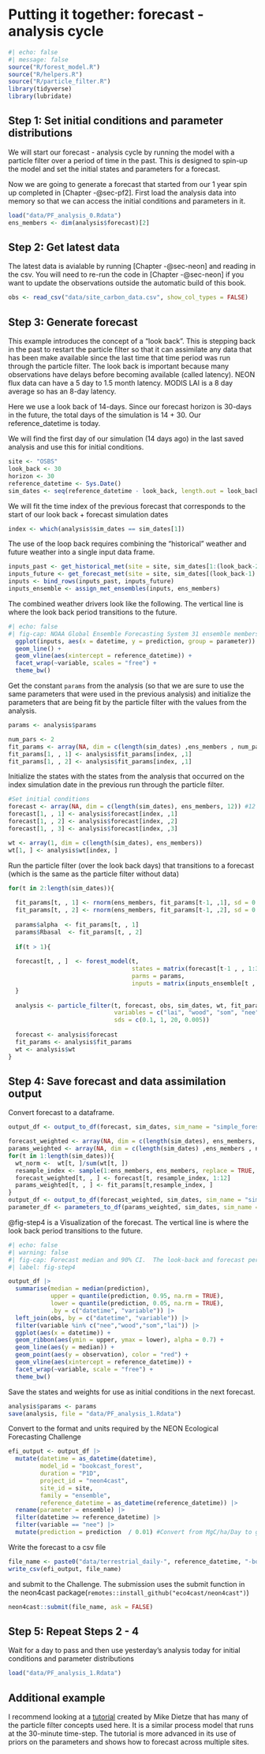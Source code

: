 # Putting it together: forecast - analysis cycle {#sec-pulling-together}

```r
#| echo: false
#| message: false
source("R/forest_model.R")
source("R/helpers.R")
source("R/particle_filter.R")
library(tidyverse)
library(lubridate)
```

## Step 1: Set initial conditions and parameter distributions

We will start our forecast - analysis cycle by running the model with a particle filter over a period of time in the past. This is designed to spin-up the model and set the initial states and parameters for a forecast.

Now we are going to generate a forecast that started from our 1 year spin up completed in [Chapter -@sec-pf2]. First load the analysis data into memory so that we can access the initial conditions and parameters in it.

```r
load("data/PF_analysis_0.Rdata")
ens_members <- dim(analysis$forecast)[2]
```

## Step 2: Get latest data

The latest data is avialable by running [Chapter -@sec-neon] and reading in the csv. You will need to re-run the code in [Chapter -@sec-neon] if you want to update the observations outside the automatic build of this book.

```r
obs <- read_csv("data/site_carbon_data.csv", show_col_types = FALSE)
```

## Step 3: Generate forecast

This example introduces the concept of a "look back". This is stepping back in the past to restart the particle filter so that it can assimilate any data that has been make available since the last time that time period was run through the particle filter. The look back is important because many observations have delays before becoming available (called latency). NEON flux data can have a 5 day to 1.5 month latency. MODIS LAI is a 8 day average so has an 8-day latency.

Here we use a look back of 14-days. Since our forecast horizon is 30-days in the future, the total days of the simulation is 14 + 30. Our reference_datetime is today.

We will find the first day of our simulation (14 days ago) in the last saved analysis and use this for initial conditions.

```r
site <- "OSBS"
look_back <- 30
horizon <- 30
reference_datetime <- Sys.Date()
sim_dates <- seq(reference_datetime - look_back, length.out = look_back + horizon, by = "1 day")
```

We will fit the time index of the previous forecast that corresponds to the start of our look back + forecast simulation dates

```r
index <- which(analysis$sim_dates == sim_dates[1])
```

The use of the loop back requires combining the "historical" weather and future weather into a single input data frame.

```r
inputs_past <- get_historical_met(site = site, sim_dates[1:(look_back-2)], use_mean = FALSE)
inputs_future <- get_forecast_met(site = site, sim_dates[(look_back-1):length(sim_dates)], use_mean = FALSE)
inputs <- bind_rows(inputs_past, inputs_future)
inputs_ensemble <- assign_met_ensembles(inputs, ens_members)
```

The combined weather drivers look like the following. The vertical line is where the look back period transitions to the future.

```r
#| echo: false
#| fig-cap: NOAA Global Ensemble Forecasting System 31 ensemble members for the two drivers in the forest model.  The look-back and forecast periods are included with the transition denoted with a vertical line.
  ggplot(inputs, aes(x = datetime, y = prediction, group = parameter)) +
  geom_line() +
  geom_vline(aes(xintercept = reference_datetime)) +
  facet_wrap(~variable, scales = "free") +
  theme_bw()
```

Get the constant `params` from the analysis (so that we are sure to use the same parameters that were used in the previous analysis) and initialize the parameters that are being fit by the particle filter with the values from the analysis.

```r
params <- analysis$params

num_pars <- 2
fit_params <- array(NA, dim = c(length(sim_dates) ,ens_members , num_pars))
fit_params[1, , 1] <- analysis$fit_params[index, ,1]
fit_params[1, , 2] <- analysis$fit_params[index, ,1]
```

Initialize the states with the states from the analysis that occurred on the index simulation date in the previous run through the particle filter.

```r
#Set initial conditions
forecast <- array(NA, dim = c(length(sim_dates), ens_members, 12)) #12 is the number of outputs
forecast[1, , 1] <- analysis$forecast[index, ,1]
forecast[1, , 2] <- analysis$forecast[index, ,2]
forecast[1, , 3] <- analysis$forecast[index, ,3]

wt <- array(1, dim = c(length(sim_dates), ens_members))
wt[1, ] <- analysis$wt[index, ]
```

Run the particle filter (over the look back days) that transitions to a forecast (which is the same as the particle filter without data)

```r
for(t in 2:length(sim_dates)){
  
  fit_params[t, , 1] <- rnorm(ens_members, fit_params[t-1, ,1], sd = 0.0005)
  fit_params[t, , 2] <- rnorm(ens_members, fit_params[t-1, ,2], sd = 0.00005)
  
  params$alpha  <- fit_params[t, , 1]
  params$Rbasal  <- fit_params[t, , 2]
  
  if(t > 1){
  
  forecast[t, , ]  <- forest_model(t, 
                                   states = matrix(forecast[t-1 , , 1:3], nrow = ens_members) , 
                                   parms = params, 
                                   inputs = matrix(inputs_ensemble[t , , ], nrow = ens_members))
  }
  
  analysis <- particle_filter(t, forecast, obs, sim_dates, wt, fit_params,
                              variables = c("lai", "wood", "som", "nee"), 
                              sds = c(0.1, 1, 20, 0.005))
  
  forecast <- analysis$forecast
  fit_params <- analysis$fit_params
  wt <- analysis$wt
}
```

## Step 4: Save forecast and data assimilation output

Convert forecast to a dataframe.

```r
output_df <- output_to_df(forecast, sim_dates, sim_name = "simple_forest_model")
```

```r
forecast_weighted <- array(NA, dim = c(length(sim_dates), ens_members, 12))
params_weighted <- array(NA, dim = c(length(sim_dates) ,ens_members , num_pars))
for(t in 1:length(sim_dates)){
  wt_norm <-  wt[t, ]/sum(wt[t, ])
  resample_index <- sample(1:ens_members, ens_members, replace = TRUE, prob = wt_norm ) 
  forecast_weighted[t, , ] <- forecast[t, resample_index, 1:12] 
  params_weighted[t, , ] <- fit_params[t,resample_index, ] 
}
output_df <- output_to_df(forecast_weighted, sim_dates, sim_name = "simple_forest_model")
parameter_df <- parameters_to_df(params_weighted, sim_dates, sim_name = "simple_forest_model", param_names = c("alpha","Rbasal"))

```

@fig-step4 is a Visualization of the forecast. The vertical line is where the look back period transitions to the future.

```r
#| echo: false
#| warning: false
#| fig-cap: Forecast median and 90% CI.  The look-back and forecast periods are included with the transition denoted with a vertical line.
#| label: fig-step4

output_df |> 
  summarise(median = median(prediction),
            upper = quantile(prediction, 0.95, na.rm = TRUE),
            lower = quantile(prediction, 0.05, na.rm = TRUE), 
            .by = c("datetime", "variable")) |> 
  left_join(obs, by = c("datetime", "variable")) |> 
  filter(variable %in% c("nee","wood","som","lai")) |> 
  ggplot(aes(x = datetime)) +
  geom_ribbon(aes(ymin = upper, ymax = lower), alpha = 0.7) +
  geom_line(aes(y = median)) +
  geom_point(aes(y = observation), color = "red") +
  geom_vline(aes(xintercept = reference_datetime)) +
  facet_wrap(~variable, scale = "free") +
  theme_bw()
```

Save the states and weights for use as initial conditions in the next forecast.

```r
analysis$params <- params
save(analysis, file = "data/PF_analysis_1.Rdata")
```

Convert to the format and units required by the NEON Ecological Forecasting Challenge

```r
efi_output <- output_df |> 
  mutate(datetime = as_datetime(datetime),
         model_id = "bookcast_forest",
         duration = "P1D",
         project_id = "neon4cast",
         site_id = site,
         family = "ensemble",
         reference_datetime = as_datetime(reference_datetime)) |> 
  rename(parameter = ensemble) |> 
  filter(datetime >= reference_datetime) |> 
  filter(variable == "nee") |> 
  mutate(prediction = prediction  / 0.01) #Convert from MgC/ha/Day to gC/m2/day
```

Write the forecast to a csv file

```r
file_name <- paste0("data/terrestrial_daily-", reference_datetime, "-bookcast_forest.csv")
write_csv(efi_output, file_name)
```

and submit to the Challenge. The submission uses the submit function in the neon4cast package(`remotes::install_github("eco4cast/neon4cast")`)

```r
neon4cast::submit(file_name, ask = FALSE)
```

## Step 5: Repeat Steps 2 - 4

Wait for a day to pass and then use yesterday's analysis today for initial conditions and parameter distributions

```r
load("data/PF_analysis_1.Rdata")
```

## Additional example

I recommend looking at a [tutorial](https://github.com/mdietze/FluxCourseForecast) created by Mike Dietze that has many of the particle filter concepts used here. It is a similar process model that runs at the 30-minute time-step. The tutorial is more advanced in its use of priors on the parameters and shows how to forecast across multiple sites.
